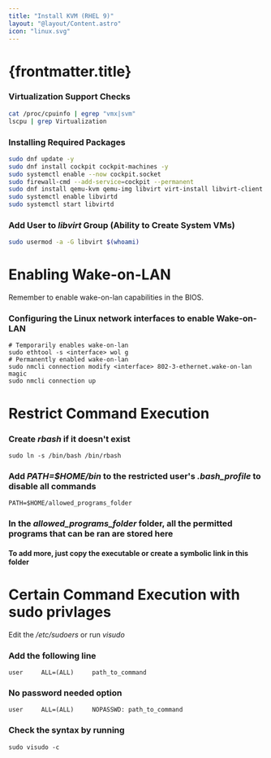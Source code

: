 ```yaml
---
title: "Install KVM (RHEL 9)"
layout: "@layout/Content.astro"
icon: "linux.svg"
---
```


# {frontmatter.title}

### Virtualization Support Checks

```bash
cat /proc/cpuinfo | egrep "vmx|svm"
lscpu | grep Virtualization
```

### Installing Required Packages
```bash
sudo dnf update -y
sudo dnf install cockpit cockpit-machines -y
sudo systemctl enable --now cockpit.socket
sudo firewall-cmd --add-service=cockpit --permanent
sudo dnf install qemu-kvm qemu-img libvirt virt-install libvirt-client virt-top libguestfs-tools -y
sudo systemctl enable libvirtd
sudo systemctl start libvirtd
```

### Add User to _libvirt_ Group (Ability to Create System VMs)

```bash
sudo usermod -a -G libvirt $(whoami)
```




# Enabling Wake-on-LAN
Remember to enable wake-on-lan capabilities in the BIOS.
### Configuring the Linux network interfaces to enable Wake-on-LAN

```
# Temporarily enables wake-on-lan
sudo ethtool -s <interface> wol g
# Permanently enabled wake-on-lan
sudo nmcli connection modify <interface> 802-3-ethernet.wake-on-lan magic
sudo nmcli connection up 
```

# Restrict Command Execution
### Create _rbash_ if it doesn't exist

```
sudo ln -s /bin/bash /bin/rbash
```

### Add _PATH=$HOME/bin_ to the restricted user's _.bash_profile_ to disable all commands

```
PATH=$HOME/allowed_programs_folder
```

### In the _allowed_programs_folder_ folder, all the permitted programs that can be ran are stored here
#### To add more, just copy the executable or create a symbolic link in this folder


# Certain Command Execution with sudo privlages
Edit the _/etc/sudoers_ or run _visudo_
### Add the following line

```
user     ALL=(ALL)     path_to_command
```

### No password needed option

```
user     ALL=(ALL)     NOPASSWD: path_to_command
```

### Check the syntax by running

```
sudo visudo -c
```